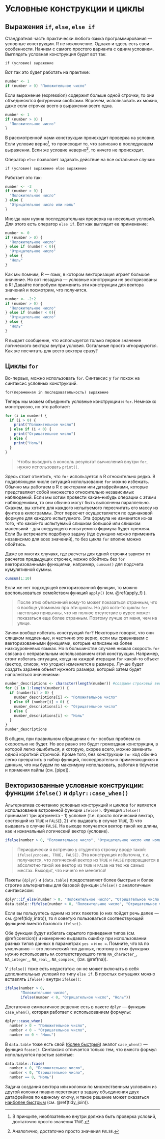 # Условные конструкции и циклы {#sec-loops_conditions}

## Выражения `if`, `else`, `else if` {#sec-sec-if}

Стандратная часть практически любого языка программирования --- условные конструкции. R не исключение. Однако и здесь есть свои особенности. Начнем с самого простого варианта с одним условием. Выглядеть условная конcтрукция будет вот так:

    if (условие) выражение

Вот так это будет работать на практике:

```r
number <- 1
if (number > 0) "Положительное число"
```

Если выражение (expression) содержит больше одной строчки, то они объединяются фигурными скобками. Впрочем, использовать их можно, даже если строчка всего в выражении всего одна.

```r
number <- 1
if (number > 0) {
  "Положительное число"
}
```

В рассмотренной нами конструкции происходит проверка на условие. Если условие верно[^040-if_for-1], то происходит то, что записано в последующем выражении. Если же условие неверно[^040-if_for-2], то ничего не происходит.

[^040-if_for-1]: В принципе, необязательно внутри должна быть проверка условий, достаточно просто значения `TRUE`.

[^040-if_for-2]: Аналогично, достаточно просто значения `FALSE`.

Оператор `else` позволяет задавать действие на все остальные случаи:

    if (условие) выражение else выражение

Работает это так:

```r
number <- -3
if (number > 0) {
  "Положительное число"
} else {
  "Отрицательное число или ноль"
}
```

Иногда нам нужна последовательная проверка на несколько условий. Для этого есть оператор `else if`. Вот как выглядит ее применение:

```r
number <- 0
if (number > 0) {
  "Положительное число"
} else if (number < 0){
  "Отрицательное число"
} else {
  "Ноль"
}
```

Как мы помним, R --- язык, в котором векторизация играет большое значение. Но вот незадача --- условные конструкции не векторизованы в R! Давайте попробуем применить эти конструкции для вектора значений и посмотрим, что получится.

```r
number <- -2:2
if (number > 0) {
  "Положительное число"
} else if (number < 0){
  "Отрицательное число"
} else {
  "Ноль"
}
```

R выдает сообщение, что используется только первое значение логического вектора внутри условия. Остальные просто игнорируются. Как же посчитать для всего вектора сразу?

## Циклы `for` {#sec-for}

Во-первых, можно использовать `for`. Синтаксис у `for` похож на синтаксис условных конструкций.

    for(переменная in последовательность) выражение

Теперь мы можем объединить условные конструкции и `for`. Немножко монструозно, но это работает:

```r
for (i in number) {
  if (i > 0) {
    print("Положительное число")
  } else if (i < 0) {
    print("Отрицательное число")
  } else {
    print("Ноль")
  }
}
```

> Чтобы выводить в консоль результат вычислений внутри `for`, нужно использовать `print()`.

Здесь стоит отметить, что `for` используется в R относительно редко. В подавляющем числе ситуаций использование `for` можно избежать. Обычно мы работаем в R с векторами или датафреймами, которые представляют собой множество относительно независимых наблюдений. Если мы хотим провести какие-нибудь операции с этими наблюдениями, то они обычно могут быть выполнены параллельно. Скажем, вы хотите для каждого испытуемого пересчитать его массу из фунтов в килограммы. Этот пересчет осуществляется по одинаковой формуле для каждого испытуемого. Эта формула не изменится из-за того, что какой-то испытуемый слишком большой или слишком маленький - для следующего испытуемого формула будет прежняя. Если Вы встречаете подобную задачу (где функцию можно применить независимо для всех значений), то без цикла `for` вполне можно обойтись.

Даже во многих случаях, где расчеты для одной строчки зависят от расчетов предыдущих строчек, можно обойтись без `for` векторизованными функциями, например, `cumsum()` для подсчета кумулятивной суммы.

```r
cumsum(1:10)
```

Если же нет подходящей векторизованной функции, то можно воспользоваться семейством функций `apply()` (см. \@ref(apply_f) ).

> После этих объяснений кому-то может показаться странным, что я вообще упоминаю про эти циклы. Но для кого-то циклы `for` настолько привычны, что их полное отсутствие в курсе может показаться еще более странным. Поэтому лучше от меня, чем на улице.

Зачем вообще избегать конструкций `for`? Некоторые говорят, что они слишком медленные, и частично это верно, если мы сравниваем с векторизованными функциями, которые написаны на более низкоуровневых языках. Но в большинстве случаев низкая скорость `for` связана с неправильным использованием этой конструкции. Например, стоит избегать ситуации, когда на каждой итерации `for` какой-то объект (вектор, список, что угодно) изменяется в размере. Лучше будет создать заранее объект нужного размера, который затем будет наполняться значениями:

```r
number_descriptions <- character(length(number)) #создаем строковый вектор с такой же длиной, как и исходный вектор
for (i in 1:length(number)) {
  if (number[i] > 0) {
    number_descriptions[i] <- "Положительное число"
  } else if (number[i] < 0) {
    number_descriptions[i] <- "Отрицательное число"
  } else {
    number_descriptions[i] <- "Ноль"
  }
}
number_descriptions
```

В общем, при правильном обращении с `for` особых проблем со скоростью не будет. Но все равно это будет громоздкая конструкция, в которой легко ошибиться, и которую, скорее всего, можно заменить одной короткой строчкой. Кроме того, без конструкции `for` код обычно легко превратить в набор функций, последовательно применяющихся к данным, что мы будем по максимуму использовать, работая в tidyverse и применяя пайпы (см. \[pipe\]).

## Векторизованные условные конструкции: функции `ifelse()` и `dplyr::case_when()` {#sec-ifelse}

Альтернатива сочетанию условных конструкций и циклов `for` является использование встроенной функции `ifelse()`. Функция `ifelse()` принимает три аргумента - 1) условие (т.е. просто логический вектор, состоящий из `TRUE` и `FALSE`), 2) что выдавать в случае `TRUE`, 3) что выдавать в случае `FALSE`. На выходе получается вектор такой же длины, как и изначальный логический вектор (условие).

```r
ifelse(number > 0, "Положительное число", "Отрицательное число или ноль")
```

> Периодически я встречаю у студентов строчку вроде такой: `ifelse(условие, TRUE, FALSE)`. Эта конструкция избыточна, т.к. получается, что логический вектор из `TRUE` и `FALSE` превращается в абсолютно такой же вектор из `TRUE` и `FALSE` на тех же самых местах. Выходит, что ничего не меняется!

Пакеты `{dplyr}` и `{data.table}` предоставляют более быстрые и более строгие альтернативы для базовой функции `ifelse()` с аналогичным синтаксисом:

```r
dplyr::if_else(number > 0, "Положительное число", "Отрицательное число или ноль")
data.table::fifelse(number > 0, "Положительное число", "Отрицательное число или ноль")
```

Если вы пользуетесь одним из этих пакетов (о них пойдет речь далее --- см. \@ref(tidy_intro)), то я советую пользоваться соотвествующей функцией вместо базового `ifelse()`.

Обе функции будут избегать скрытого приведения типов (см. \@ref(coercion)) и намеренно выдавать ошибку при использовании разных типов данных в параметрах `yes =` и `no =`. Помните, что `NA` по умолчанию --- это логический тип данных, поэтому в этих функциях нужно использовать `NA` соответствующего типа `NA_character_`, `NA_integer_`, `NA_real_`, `NA_complex_` (см. \@ref(na)).

У `ifelse()` тоже есть недостаток: он не может включать в себя дополнительных условий по типу `else if`. В простых ситуациях можно вставлять `ifelse()` внутри `ifelse()`:

```r
ifelse(number > 0,
       "Положительное число",
       ifelse(number < 0, "Отрицательное число", "Ноль"))
```

Достаточно симпатичное решение есть в пакете `dplyr` --- функция `case_when()`, которая работает с использованием формулы:

```r
dplyr::case_when(
  number > 0 ~ "Положительное число",
  number < 0 ~ "Отрицательное число",
  number == 0 ~ "Ноль")
```

В `data.table` тоже есть свой ([более быстрый](https://themockup.blog/posts/2021-02-13-joins-vs-casewhen-speed-and-memory-tradeoffs/)) аналог `case_when()` --- функция `fcase()`. Синтаксис отличается только тем, что вместо формул используются простые запятые:

```r
data.table::fcase(
  number > 0, "Положительное число",
  number < 0, "Отрицательное число",
  number == 0, "Ноль")
```

Задача создания вектора или колонки по множественным условиям из другой колонки плавно перетекает в задачу объединения двух датафреймов по единому ключу, и такое решение может оказаться [наиболее быстрым](https://themockup.blog/posts/2021-02-13-joins-vs-casewhen-speed-and-memory-tradeoffs/) (см. \@ref(tidy_join)).

